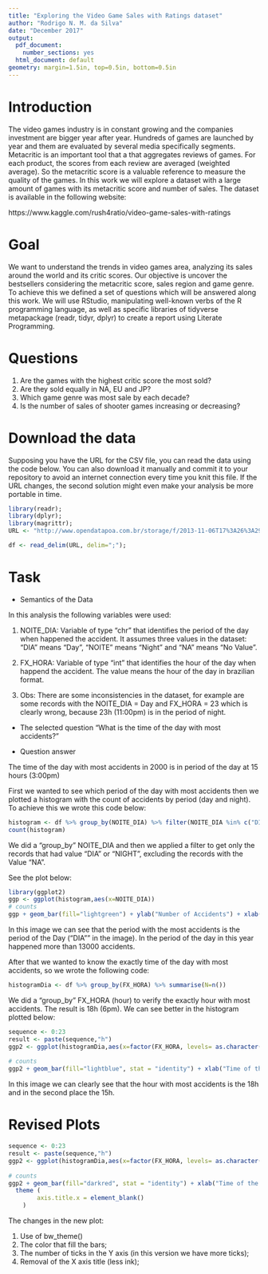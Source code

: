 ---
title: "Exploring the Video Game Sales with Ratings dataset"
author: "Rodrigo N. M. da Silva"
date: "December 2017"
output:
  pdf_document:
    number_sections: yes
  html_document: default
geometry: margin=1.5in, top=0.5in, bottom=0.5in
---

# Introduction

The video games industry is in constant growing and the companies investment are bigger year after year. Hundreds of games are launched by year and them are evaluated by several media specifically segments.  Metacritic is an important tool that a that aggregates reviews of games. For each product, the scores from each review are averaged (weighted average). So the metacritic score is a valuable reference to measure the quality of the games. In this work we will explore a dataset with a large amount of games with its metacritic score and number of sales. The dataset is available in the following website:

https://www.kaggle.com/rush4ratio/video-game-sales-with-ratings

# Goal

We want to understand the trends in video games area, analyzing its sales around the world and its critic scores. Our objective is uncover the bestsellers considering the metacritic score, sales region and game genre. To achieve this we defined a set of questions which will be answered along this work. We will use RStudio, manipulating well-known verbs of the R programming language, as well as specific libraries of tidyverse metapackage (readr, tidyr, dplyr) to create a report using Literate Programming.

# Questions

1. Are the games with the highest critic score the most sold? 
2. Are they sold equally in NA, EU and JP?
3. Which game genre was most sale by each decade?
4. Is the number of sales of shooter games increasing or decreasing?


# Download the data

Supposing you have the URL for the CSV file, you can read the data using the code below. You can also download it manually and commit it to your repository to avoid an internet connection every time you knit this file. If the URL changes, the second solution might even make your analysis be more portable in time.

```{r}
library(readr);
library(dplyr);
library(magrittr);
URL <- "http://www.opendatapoa.com.br/storage/f/2013-11-06T17%3A26%3A29.293Z/acidentes-2000.csv"
```

```{r}
df <- read_delim(URL, delim=";");
```


# Task

- Semantics of the Data

In this analysis the following variables were used:


  1. NOITE_DIA: Variable of type "chr"  that identifies the period of the day when happened the accident. It assumes three values in the dataset: "DIA" means "Day", "NOITE" means "Night" and "NA" means "No Value".
  
  
  2. FX_HORA: Variable of type "int" that identifies the hour of the day when happend the accident. The value means the hour of the day in brazilian format.
  
  
  3. Obs: There are some inconsistencies in the dataset, for example are some records with the NOITE_DIA = Day and FX_HORA = 23 which is clearly wrong, because 23h (11:00pm) is in the period of night.

- The selected question
  "What is the time of the day with most accidents?"
  
- Question answer

The time of the day with most accidents in 2000 is in period of the day at 15 hours (3:00pm)

First we wanted to see which period of the day with most accidents then we plotted a histogram with the count of accidents by period (day and night). To achieve this we wrote this code below:

```{r}
histogram <- df %>% group_by(NOITE_DIA) %>% filter(NOITE_DIA %in% c("DIA", "NOITE"))
count(histogram)
```

We did a "group_by" NOITE_DIA and then we applied a filter to get only the records that had value "DIA" or "NIGHT", excluding the records with the Value "NA".

See the plot below:

```{r, fig.width=3, fig.height=5}
library(ggplot2)
ggp <- ggplot(histogram,aes(x=NOITE_DIA))
# counts
ggp + geom_bar(fill="lightgreen") + ylab("Number of Accidents") + xlab("Period of the day")
```

In this image we can see that the period with the most accidents is the period of the Day ("DIA"" in the image). In the period of the day in this year happened more than 13000 accidents.

After that we wanted to know the exactly time of the day with most accidents, so we wrote the following code:

```{r}
histogramDia <- df %>% group_by(FX_HORA) %>% summarise(N=n())
```

We did a "group_by" FX_HORA (hour) to verify the exactly hour with most accidents. The result is 18h (6pm). We can see better in the histogram plotted below:

```{r, fig.width=15, fig.height=8}
sequence <- 0:23
result <- paste(sequence,"h")
ggp2 <- ggplot(histogramDia,aes(x=factor(FX_HORA, levels= as.character(seq(0,23,1)), labels = result), y=N)) + theme(axis.text.x = element_text(face="bold", size=14))
               
# counts
ggp2 + geom_bar(fill="lightblue", stat = "identity") + xlab("Time of the Day") + ylab("Number of accidents") + geom_text(aes(label=N), vjust=1.6, color="black", size=5.5)
```

In this image we can clearly see that the hour with most accidents is the 18h and in the second place the 15h. 

# Revised Plots 

```{r, fig.width=14, fig.height=6}
sequence <- 0:23
result <- paste(sequence,"h")
ggp2 <- ggplot(histogramDia,aes(x=factor(FX_HORA, levels= as.character(seq(0,23,1)), labels = result), y=N))
               
# counts
ggp2 + geom_bar(fill="darkred", stat = "identity") + xlab("Time of the Day") + ylab("Number of accidents") + geom_text(aes(label=N), vjust=1.5, color="white", size=5.5) + theme_bw(base_size = 22) + scale_y_continuous(breaks=c(seq(0,1400, 250))) +  
  theme (
        axis.title.x = element_blank()
    )
```

The changes in the new plot:

  1. Use of bw_theme()
  2. The color that fill the bars; 
  3. The number of ticks in the Y axis (in this version we have more ticks);
  4. Removal of the X axis title (less ink);